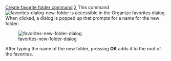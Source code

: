 [[Property:title|Create favorite folder command]]
[[Property:weight|2]]
This command  [[Image:favorites-dialog-new-folder]] is accessible in the Organize favorites dialog. When clicked, a dialog is popped up that prompts for a name for the new folder: 

[[Image:favorites-new-folder-dialog]]  

After typing the name of the new folder, pressing '''OK''' adds it to the root of the favorites. 




